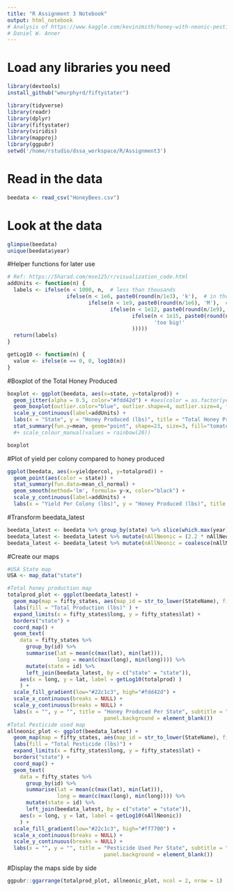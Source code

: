 ```yaml
---
title: "R Assignment 3 Notebook"
output: html_notebook
# Analysis of https://www.kaggle.com/kevinzmith/honey-with-neonic-pesticide Data
# Daniel W. Anner 
---
```

# Load any libraries you need
```r
library(devtools)
install_github("wmurphyrd/fiftystater")

library(tidyverse)
library(readr)
library(dplyr)
library(fiftystater)
library(viridis)
library(mapproj)
library(ggpubr)
setwd('/home/rstudio/dssa_workspace/R/Assignment3')
```

# Read in the data
```r
beedata <- read_csv("HoneyBees.csv")
```

# Look at the data
```r
glimpse(beedata)
unique(beedata$year)
```

#Helper functions for later use
```r
# Ref: https://5harad.com/mse125/r/visualization_code.html
addUnits <- function(n) {
  labels <- ifelse(n < 1000, n,  # less than thousands
                   ifelse(n < 1e6, paste0(round(n/1e3), 'k'),  # in thousands
                          ifelse(n < 1e9, paste0(round(n/1e6), 'M'),  # in millions
                                 ifelse(n < 1e12, paste0(round(n/1e9), 'B'), # in billions
                                        ifelse(n < 1e15, paste0(round(n/1e12), 'T'), # in trillions
                                               'too big!'
                                        )))))
  return(labels)
}

getLog10 <- function(n) {
  value <- ifelse(n == 0, 0, log10(n))
}
```

#Boxplot of the Total Honey Produced
```r
boxplot <- ggplot(beedata, aes(x=state, y=totalprod)) +
  geom_jitter(alpha = 0.5, color="#fdd42d") + #aes(color = as.factor(year))) +
  geom_boxplot(outlier.color="blue", outlier.shape=4, outlier.size=4, fill="#22c1c3")  +
  scale_y_continuous(label=addUnits) + 
  labs(x = "State", y = "Honey Produced (lbs)", title = "Total Honey Produced Per State") +
  stat_summary(fun.y=mean, geom="point", shape=23, size=3, fill="tomato")
  #+ scale_colour_manual(values = rainbow(20)) 

boxplot
```

#Plot of yield per colony compared to honey produced
```r
ggplot(beedata, aes(x=yieldpercol, y=totalprod)) +
  geom_point(aes(color = state)) +
  stat_summary(fun.data=mean_cl_normal) + 
  geom_smooth(method='lm', formula= y~x, color="black") + 
  scale_y_continuous(label=addUnits) +
  labs(x = "Yield Per Colony (lbs)", y = "Honey Produced (lbs)", title = "Yield Per Colony to Honey Produced")
```

#Transform beedata_latest
```r
beedata_latest <- beedata %>% group_by(state) %>% slice(which.max(year))
beedata_latest <- beedata_latest %>% mutate(nAllNeonic = (2.2 * nAllNeonic))
beedata_latest <- beedata_latest %>% mutate(nAllNeonic = coalesce(nAllNeonic, 0))
```

#Create our maps
```r
#USA State map
USA <- map_data("state")

#Total honey production map
totalprod_plot <- ggplot(beedata_latest) + 
  geom_map(map = fifty_states, aes(map_id = str_to_lower(StateName), fill = getLog10(totalprod))) + 
  labs(fill = "Total Production (lbs)" ) + 
  expand_limits(x = fifty_states$long, y = fifty_states$lat) +
  borders("state") +
  coord_map() +
  geom_text(
    data = fifty_states %>%
      group_by(id) %>%
      summarise(lat = mean(c(max(lat), min(lat))),
                long = mean(c(max(long), min(long)))) %>%
      mutate(state = id) %>%
      left_join(beedata_latest, by = c("state" = "state")),
    aes(x = long, y = lat, label = getLog10(totalprod) )
    ) +
  scale_fill_gradient(low="#22c1c3", high="#fdd42d") +
  scale_x_continuous(breaks = NULL) +
  scale_y_continuous(breaks = NULL) +
  labs(x = "", y = "", title = "Honey Produced Per State", subtitle = "Normalized with log10") + theme(legend.position = "bottom", 
                               panel.background = element_blank())
#Total Pesticide used map
allneonic_plot <- ggplot(beedata_latest) +
  geom_map(map = fifty_states, aes(map_id = str_to_lower(StateName), fill = getLog10(nAllNeonic))) +
  labs(fill = "Total Pesticide (lbs)") +
  expand_limits(x = fifty_states$long, y = fifty_states$lat) +
  borders("state") +
  coord_map() +
  geom_text(
    data = fifty_states %>%
      group_by(id) %>%
      summarise(lat = mean(c(max(lat), min(lat))),
                long = mean(c(max(long), min(long)))) %>%
      mutate(state = id) %>%
      left_join(beedata_latest, by = c("state" = "state")),
    aes(x = long, y = lat, label = getLog10(nAllNeonic))
    ) +
  scale_fill_gradient(low="#22c1c3", high="#ff7700") +
  scale_x_continuous(breaks = NULL) +
  scale_y_continuous(breaks = NULL) +
  labs(x = "", y = "", title = "Pesticide Used Per State", subtitle = "Normalized with log10") + theme(legend.position = "bottom", 
                               panel.background = element_blank())
```

#Display the maps side by side
```r
ggpubr::ggarrange(totalprod_plot, allneonic_plot, ncol = 2, nrow = 1)
```